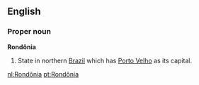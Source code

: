 ==English==

===Proper noun===
'''Rondônia'''

#State in northern [[Brazil]] which has [[Porto Velho]] as its capital.

[[nl:Rondônia]]
[[pt:Rondônia]]